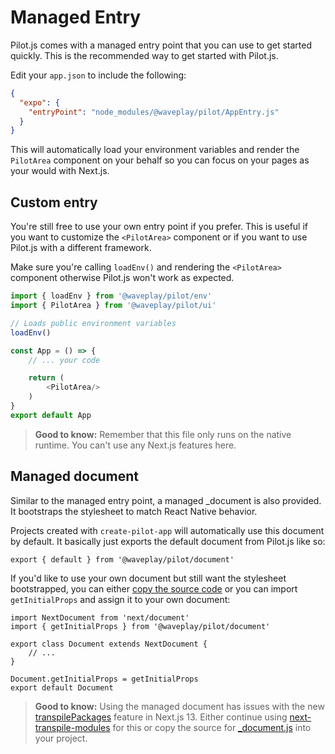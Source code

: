 # Managed Entry

Pilot.js comes with a managed entry point that you can use to get started quickly. This is the recommended way to get started with Pilot.js.

Edit your `app.json` to include the following:

```json:app.json
{
  "expo": {
    "entryPoint": "node_modules/@waveplay/pilot/AppEntry.js"
  }
}
```

This will automatically load your environment variables and render the `PilotArea` component on your behalf so you can focus on your pages as your would with Next.js.

## Custom entry

You're still free to use your own entry point if you prefer. This is useful if you want to customize the `<PilotArea>` component or if you want to use Pilot.js with a different framework.

Make sure you're calling `loadEnv()` and rendering the `<PilotArea>` component otherwise Pilot.js won't work as expected.

```tsx:AppEntry.js
import { loadEnv } from '@waveplay/pilot/env'
import { PilotArea } from '@waveplay/pilot/ui'

// Loads public environment variables
loadEnv()

const App = () => {
	// ... your code

	return (
		<PilotArea/>
	)
}
export default App
```

> **Good to know:** Remember that this file only runs on the native runtime. You can't use any Next.js features here.

## Managed document

Similar to the managed entry point, a managed _document is also provided. It bootstraps the stylesheet to match React Native behavior.

Projects created with `create-pilot-app` will automatically use this document by default. It basically just exports the default document from Pilot.js like so:

```tsx:pages/_document.tsx
export { default } from '@waveplay/pilot/document'
```

If you'd like to use your own document but still want the stylesheet bootstrapped, you can either [copy the source code](https://github.com/Wave-Play/pilot/blob/main/packages/pilot/document.js) or you can import `getInitialProps` and assign it to your own document:

```tsx:pages/_document.tsx
import NextDocument from 'next/document'
import { getInitialProps } from '@waveplay/pilot/document'

export class Document extends NextDocument {
	// ...
}

Document.getInitialProps = getInitialProps
export default Document
```

> **Good to know:** Using the managed document has issues with the new [transpilePackages](https://nextjs.org/docs/advanced-features/compiler#module-transpilation) feature in Next.js 13. Either continue using [next-transpile-modules](https://github.com/martpie/next-transpile-modules) for this or copy the source for [_document.js](https://github.com/Wave-Play/pilot/blob/main/packages/pilot/document.js) into your project.
